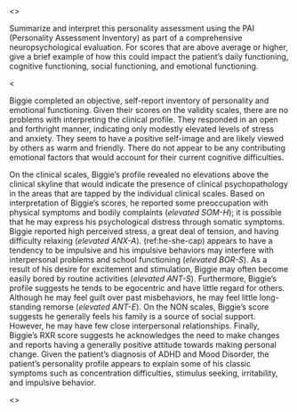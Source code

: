 <<PROMPT>>

Summarize and interpret this personality assessment using the PAI (Personality Assessment Inventory) as part of a comprehensive neuropsychological evaluation. For scores that are above average or higher, give a brief example of how this could impact the patient's daily functioning, cognitive functioning, social functioning, and emotional functioning. 

<!-- Summarize and interpret this personality assessment using the BASC-3 Self-Report of Personality (SRP) for children and adolescents as part of a comprehensive neuropsychological evaluation. For scores that are above average or higher, give a brief example of how this could impact the patient's daily functioning. -->

<<EXAMPLE>>

Biggie completed an objective, self-report inventory of personality and emotional functioning. Given their scores on the validity scales, there are no problems with interpreting the clinical profile. They responded in an open and forthright manner, indicating only modestly elevated levels of stress and anxiety. They seem to have a positive self-image and are likely viewed by others as warm and friendly. There do not appear to be any contributing emotional factors that would account for their current cognitive difficulties.

On the clinical scales, Biggie's profile revealed no elevations above the clinical skyline that would indicate the presence of clinical psychopathology in the areas that are tapped by the individual clinical scales. Based on interpretation of Biggie's scores, he reported some preoccupation with physical symptoms and bodily complaints (_elevated SOM-H_); it is possible that he may express his psychological distress through somatic symptoms. Biggie reported high perceived stress, a great deal of tension, and having difficulty relaxing (_elevated ANX-A_). (ref:he-she-cap) appears to have a tendency to be impulsive and his impulsive behaviors may interfere with interpersonal problems and school functioning (_elevated BOR-S_). As a result of his desire for excitement and stimulation, Biggie may often become easily bored by routine activities (_elevated ANT-S_). Furthermore, Biggie's profile suggests he tends to be egocentric and have little regard for others. Although he may feel guilt over past misbehaviors, he may feel little long-standing remorse (_elevated ANT-E_). On the NON scales, Biggie's score suggests he generally feels his family is a source of social support. However, he may have few close interpersonal relationships. Finally, Biggie's RXR score suggests he acknowledges the need to make changes and reports having a generally positive attitude towards making personal change. Given the patient's diagnosis of ADHD and Mood Disorder, the patient's personality profile appears to explain some of his classic symptoms such as concentration difficulties, stimulus seeking, irritability, and impulsive behavior.

<<START>>
